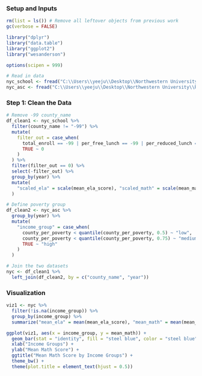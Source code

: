 
### Setup and Inputs

```r

rm(list = ls()) # Remove all leftover objects from previous work
gc(verbose = FALSE)

library("dplyr")
library("data.table")
library("ggplot2")
library("wesanderson")

options(scipen = 999)

```


```r

# Read in data
nyc_school <- fread("C:\\Users\\yeeju\\Desktop\\Northwestern University\\R Exercise\\nys_schools.csv")
nyc_asc <- fread("C:\\Users\\yeeju\\Desktop\\Northwestern University\\R Exercise\\nys_acs.csv")

```


### Step 1: Clean the Data

```r

# Remove -99 county_name
df_clean1 <- nyc_school %>% 
  filter(county_name != "-99") %>% 
  mutate(
    filter_out = case_when(
      total_enroll == -99 | per_free_lunch == -99 | per_reduced_lunch == -99 | per_lep == -99 | mean_ela_score == -99 | mean_math_score == -99 ~ 1,
      TRUE ~ 0
    )
  ) %>% 
  filter(filter_out == 0) %>% 
  select(-filter_out) %>% 
  group_by(year) %>% 
  mutate(
    "scaled_ela" = scale(mean_ela_score), "scaled_math" = scale(mean_math_score)
  )

# Define poverty group
df_clean2 <- nyc_asc %>% 
  group_by(year) %>% 
  mutate(
    "income_group" = case_when(
      county_per_poverty < quantile(county_per_poverty, 0.5) ~ "low",
      county_per_poverty < quantile(county_per_poverty, 0.75) ~ "medium",
      TRUE ~ "high"
    )
  )

# Join the two datasets
nyc <- df_clean1 %>% 
  left_join(df_clean2, by = c("county_name", "year"))

```


### Visualization

```r

viz1 <- nyc %>% 
  filter(!is.na(income_group)) %>% 
  group_by(income_group) %>% 
  summarize("mean_ela" = mean(mean_ela_score), "mean_math" = mean(mean_math_score))

ggplot(viz1, aes(x = income_group, y = mean_math)) +
  geom_bar(stat = "identity", fill = "steel blue", color = "steel blue") +
  xlab("Income Groups") +
  ylab("Mean Math Score") +
  ggtitle("Mean Math Score by Income Groups") +
  theme_bw() +
  theme(plot.title = element_text(hjust = 0.5))

```
